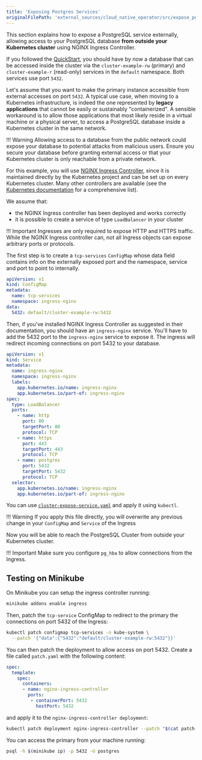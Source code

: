 ```yaml
---
title: 'Exposing Postgres Services'
originalFilePath: 'external_sources/cloud_native_operator/src/expose_pg_services.md'
---
```



This section explains how to expose a PostgreSQL service externally, allowing access
to your PostgreSQL database **from outside your Kubernetes cluster** using
NGINX Ingress Controller.

If you followed the [QuickStart](/quickstart), you should have by now
a database that can be accessed inside the cluster via the
`cluster-example-rw` (primary) and `cluster-example-r` (read-only)
services in the `default` namespace. Both services use port `5432`.

Let's assume that you want to make the primary instance accessible from external
accesses on port `5432`. A typical use case, when moving to a Kubernetes
infrastructure, is indeed the one represented by **legacy applications**
that cannot be easily or sustainably "containerized". A sensible workaround
is to allow those applications that most likely reside in a virtual machine
or a physical server, to access a PostgreSQL database inside a Kubernetes cluster
in the same network.

!!! Warning
    Allowing access to a database from the public network could expose
    your database to potential attacks from malicious users. Ensure you
    secure your database before granting external access or that your
    Kubernetes cluster is only reachable from a private network.

For this example, you will use [NGINX Ingress Controller](https://kubernetes.github.io/ingress-nginx/),
since it is maintained directly by the Kubernetes project and can be set up
on every Kubernetes cluster. Many other controllers are available (see the
[Kubernetes documentation](https://kubernetes.io/docs/concepts/services-networking/ingress-controllers/)
for a comprehensive list).

We assume that:

* the NGINX Ingress controller has been deployed and works correctly
* it is possible to create a service of type `LoadBalancer` in your cluster


!!! Important
    Ingresses are only required to expose HTTP and HTTPS traffic. While the NGINX
    Ingress controller can, not all Ingress objects can expose arbitrary ports or
    protocols.

The first step is to create a `tcp-services` `ConfigMap` whose data field
contains info on the externally exposed port and the namespace, service and
port to point to internally.

```yaml
apiVersion: v1
kind: ConfigMap
metadata:
  name: tcp-services
  namespace: ingress-nginx
data:
  5432: default/cluster-example-rw:5432
```

Then, if you've installed NGINX Ingress Controller as suggested in their
documentation, you should have an `ingress-nginx` service. You'll have to add
the 5432 port to the `ingress-nginx` service to expose it.
The ingress will redirect incoming connections on port 5432 to your database.

```yaml
apiVersion: v1
kind: Service
metadata:
  name: ingress-nginx
  namespace: ingress-nginx
  labels:
    app.kubernetes.io/name: ingress-nginx
    app.kubernetes.io/part-of: ingress-nginx
spec:
  type: LoadBalancer
  ports:
    - name: http
      port: 80
      targetPort: 80
      protocol: TCP
    - name: https
      port: 443
      targetPort: 443
      protocol: TCP
    - name: postgres
      port: 5432
      targetPort: 5432
      protocol: TCP
  selector:
    app.kubernetes.io/name: ingress-nginx
    app.kubernetes.io/part-of: ingress-nginx
```

You can use [`cluster-expose-service.yaml`](samples/cluster-expose-service.yaml)  and apply it
using `kubectl`.

!!! Warning
    If you apply this file directly, you will overwrite any previous change
    in your `ConfigMap` and `Service` of the Ingress

Now you will be able to reach the PostgreSQL Cluster from outside your Kubernetes cluster.

!!! Important
    Make sure you configure `pg_hba` to allow connections from the Ingress.

## Testing on Minikube

On Minikube you can setup the ingress controller running:

```sh
minikube addons enable ingress
```

Then, patch the `tcp-service` ConfigMap to redirect to the primary the
connections on port 5432 of the Ingress:

```sh
kubectl patch configmap tcp-services -n kube-system \
  --patch '{"data":{"5432":"default/cluster-example-rw:5432"}}'
```

You can then patch the deployment to allow access on port 5432.
Create a file called `patch.yaml` with the following content:

```yaml
spec:
  template:
    spec:
      containers:
      - name: nginx-ingress-controller
        ports:
         - containerPort: 5432
           hostPort: 5432
```

and apply it to the `nginx-ingress-controller deployment`:

```sh
kubectl patch deployment nginx-ingress-controller --patch "$(cat patch.yaml)" -n kube-system
```

You can access the primary from your machine running:

```sh
psql -h $(minikube ip) -p 5432 -U postgres
```
